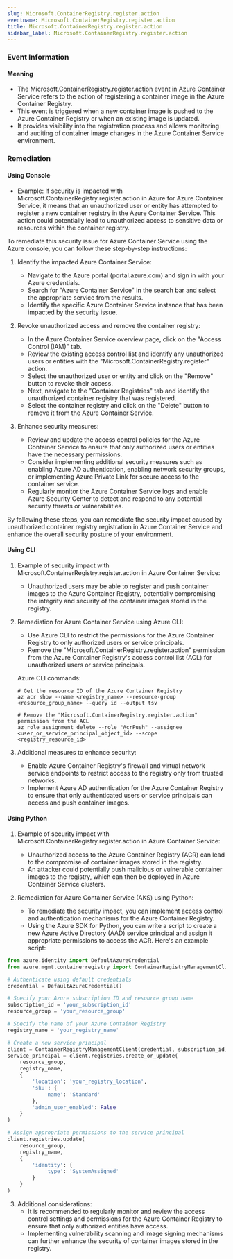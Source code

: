 ```yaml
--- 
slug: Microsoft.ContainerRegistry.register.action
eventname: Microsoft.ContainerRegistry.register.action
title: Microsoft.ContainerRegistry.register.action
sidebar_label: Microsoft.ContainerRegistry.register.action
---
```

                       
### Event Information

#### Meaning

- The Microsoft.ContainerRegistry.register.action event in Azure Container Service refers to the action of registering a container image in the Azure Container Registry.
- This event is triggered when a new container image is pushed to the Azure Container Registry or when an existing image is updated.
- It provides visibility into the registration process and allows monitoring and auditing of container image changes in the Azure Container Service environment.

### Remediation

#### Using Console

- Example: If security is impacted with Microsoft.ContainerRegistry.register.action in Azure for Azure Container Service, it means that an unauthorized user or entity has attempted to register a new container registry in the Azure Container Service. This action could potentially lead to unauthorized access to sensitive data or resources within the container registry.

To remediate this security issue for Azure Container Service using the Azure console, you can follow these step-by-step instructions:

1. Identify the impacted Azure Container Service: 
   - Navigate to the Azure portal (portal.azure.com) and sign in with your Azure credentials.
   - Search for "Azure Container Service" in the search bar and select the appropriate service from the results.
   - Identify the specific Azure Container Service instance that has been impacted by the security issue.

2. Revoke unauthorized access and remove the container registry:
   - In the Azure Container Service overview page, click on the "Access Control (IAM)" tab.
   - Review the existing access control list and identify any unauthorized users or entities with the "Microsoft.ContainerRegistry.register" action.
   - Select the unauthorized user or entity and click on the "Remove" button to revoke their access.
   - Next, navigate to the "Container Registries" tab and identify the unauthorized container registry that was registered.
   - Select the container registry and click on the "Delete" button to remove it from the Azure Container Service.

3. Enhance security measures:
   - Review and update the access control policies for the Azure Container Service to ensure that only authorized users or entities have the necessary permissions.
   - Consider implementing additional security measures such as enabling Azure AD authentication, enabling network security groups, or implementing Azure Private Link for secure access to the container service.
   - Regularly monitor the Azure Container Service logs and enable Azure Security Center to detect and respond to any potential security threats or vulnerabilities.

By following these steps, you can remediate the security impact caused by unauthorized container registry registration in Azure Container Service and enhance the overall security posture of your environment.

#### Using CLI

1. Example of security impact with Microsoft.ContainerRegistry.register.action in Azure Container Service:
   - Unauthorized users may be able to register and push container images to the Azure Container Registry, potentially compromising the integrity and security of the container images stored in the registry.

2. Remediation for Azure Container Service using Azure CLI:
   - Use Azure CLI to restrict the permissions for the Azure Container Registry to only authorized users or service principals.
   - Remove the "Microsoft.ContainerRegistry.register.action" permission from the Azure Container Registry's access control list (ACL) for unauthorized users or service principals.

   Azure CLI commands:
   ```
   # Get the resource ID of the Azure Container Registry
   az acr show --name <registry_name> --resource-group <resource_group_name> --query id --output tsv

   # Remove the "Microsoft.ContainerRegistry.register.action" permission from the ACL
   az role assignment delete --role "AcrPush" --assignee <user_or_service_principal_object_id> --scope <registry_resource_id>
   ```

3. Additional measures to enhance security:
   - Enable Azure Container Registry's firewall and virtual network service endpoints to restrict access to the registry only from trusted networks.
   - Implement Azure AD authentication for the Azure Container Registry to ensure that only authenticated users or service principals can access and push container images.

#### Using Python

1. Example of security impact with Microsoft.ContainerRegistry.register.action in Azure Container Service:
   - Unauthorized access to the Azure Container Registry (ACR) can lead to the compromise of container images stored in the registry.
   - An attacker could potentially push malicious or vulnerable container images to the registry, which can then be deployed in Azure Container Service clusters.

2. Remediation for Azure Container Service (AKS) using Python:
   - To remediate the security impact, you can implement access control and authentication mechanisms for the Azure Container Registry.
   - Using the Azure SDK for Python, you can write a script to create a new Azure Active Directory (AAD) service principal and assign it appropriate permissions to access the ACR. Here's an example script:

```python
from azure.identity import DefaultAzureCredential
from azure.mgmt.containerregistry import ContainerRegistryManagementClient

# Authenticate using default credentials
credential = DefaultAzureCredential()

# Specify your Azure subscription ID and resource group name
subscription_id = 'your_subscription_id'
resource_group = 'your_resource_group'

# Specify the name of your Azure Container Registry
registry_name = 'your_registry_name'

# Create a new service principal
client = ContainerRegistryManagementClient(credential, subscription_id)
service_principal = client.registries.create_or_update(
    resource_group,
    registry_name,
    {
        'location': 'your_registry_location',
        'sku': {
            'name': 'Standard'
        },
        'admin_user_enabled': False
    }
)

# Assign appropriate permissions to the service principal
client.registries.update(
    resource_group,
    registry_name,
    {
        'identity': {
            'type': 'SystemAssigned'
        }
    }
)
```

3. Additional considerations:
   - It is recommended to regularly monitor and review the access control settings and permissions for the Azure Container Registry to ensure that only authorized entities have access.
   - Implementing vulnerability scanning and image signing mechanisms can further enhance the security of container images stored in the registry.


 